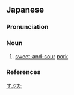 ==Japanese==
{{wikipedia|lang=ja}}
{{ja-kanjitab|す|ぶた|yomi=k}}

===Pronunciation===
{{ja-pron|yomi=k|すぶた|acc=1|acc_ref=DJR}}

===Noun===
{{ja-noun|すぶた}}

# [[sweet-and-sour]] [[pork]]

===References===
<references/>

[[Category:ja:Meats|すぶた]]